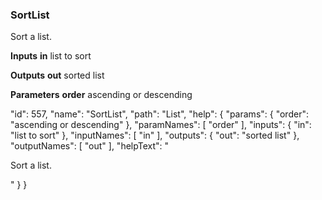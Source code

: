 ### SortList

Sort a list.

**Inputs**
**in**
list to sort


**Outputs**
**out**
sorted list


**Parameters**
**order**
ascending or descending


  "id": 557,
  "name": "SortList",
  "path": "List",
  "help": {
    "params": {
      "order": "ascending or descending"
    },
    "paramNames": [
      "order"
    ],
    "inputs": {
      "in": "list to sort"
    },
    "inputNames": [
      "in"
    ],
    "outputs": {
      "out": "sorted list"
    },
    "outputNames": [
      "out"
    ],
    "helpText": "<p>Sort a list.</p>"
  }
}